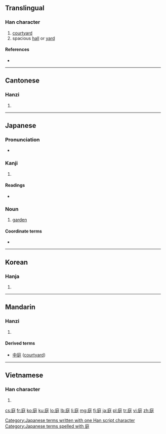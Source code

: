 ==Translingual==

===Han character===
{{Han char|rn=53|rad=广|as=07|sn=10|four=0024<sub>1</sub>|canj=戈弓大土 (INKG)|ids=⿸[[广]][[廷]]}}

# [[courtyard]]
# spacious [[hall]] or [[yard]]

====References====
* {{Han ref|kx=0346.210|dkj=09337|dj=0656.150|hdz=20882.110|uh=5EAD|ud=24237|bh=AE78|bd=44664}}

----

==Cantonese==

===Hanzi===
{{yue-hanzi|jyut=|y=ting4}}

# {{defn|lang=yue|sort=广07}}

----

==Japanese==

===Pronunciation===
* {{IPA|/ɲiɰa/|lang=ja}}

===Kanji===
{{ja-kanji|grade=3|rs=广07}}

# {{defn|lang=ja|sort=广07}}

====Readings====
* {{ja-readings|on=[[てい]] (tei)|kun=[[にわ]] (niwa)}}

===Noun===
{{ja-noun|k|hira=にわ|rom=niwa}}

# [[garden]]

====Coordinate terms====
* {{term|公園||park|tr=こうえん, kōen|lang=ja|sc=Jpan}}

[[Category:Japanese terms written with one Han script character]]
[[Category:Japanese terms spelled with 庭]]
----

==Korean==

===Hanja===
{{ko-hanja|hangeul=정|rv=jeong|mr=chŏng}}

# {{defn|lang=ko|sort=广07}}

----

==Mandarin==

===Hanzi===
{{cmn-hanzi|pin=[[tíng]] ([[ting2]]), [[tìng]] ([[ting4]])|wg=t'ing<sup>2</sup>, t'ing<sup>4</sup>}}

# {{defn|lang=cmn|sort=广07}}

====Derived terms====
* [[中庭]] ([[courtyard]])

----

==Vietnamese==

===Han character===
{{vi-hantu|[[đình]]|rs=广07}}

# {{defn|lang=vi|sort=广07}}

[[cs:庭]]
[[fr:庭]]
[[ko:庭]]
[[ku:庭]]
[[lo:庭]]
[[lb:庭]]
[[li:庭]]
[[mg:庭]]
[[fj:庭]]
[[ja:庭]]
[[pl:庭]]
[[tr:庭]]
[[vi:庭]]
[[zh:庭]]